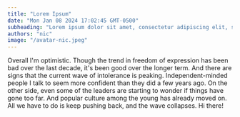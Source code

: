 ```yaml
---
title: "Lorem Ipsum"
date: "Mon Jan 08 2024 17:02:45 GMT-0500"
subheading: "Lorem ipsum dolor sit amet, consectetur adipiscing elit, sed do eiusmod tempor incididunt ut labore et dolore magna aliqua."
authors: "nic"
image: "/avatar-nic.jpeg"
---
```




Overall I'm optimistic. Though the trend in freedom of expression has been bad over the last decade, it's been good over the longer term. And there are signs that the current wave of intolerance is peaking. Independent-minded people I talk to seem more confident than they did a few years ago. On the other side, even some of the leaders are starting to wonder if things have gone too far. And popular culture among the young has already moved on. All we have to do is keep pushing back, and the wave collapses. Hi there!